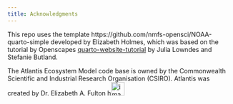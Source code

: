 ```yaml
---
title: Acknowledgments
---
```


This repo uses the template https://github.com/nmfs-opensci/NOAA-quarto-simple developed by Elizabeth Holmes, which was based on the tutorial by Openscapes [quarto-website-tutorial](https://github.com/Openscapes/quarto-website-tutorial) by Julia Lowndes and Stefanie Butland.

The Atlantis Ecosystem Model code base is owned by the Commonwealth Scientific and Industrial Research Organisation (CSIRO). Atlantis was created by Dr. Elizabeth A. Fulton 
h<img width="30" alt="image" src="https://user-images.githubusercontent.com/11339490/272713181-58a7442b-f4df-4987-9afe-cb4702236a8f.jpg">
